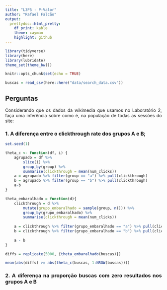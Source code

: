 ```yaml
---
title: "L3P5 - P-Valor"
author: "Rafael Falcão"
output:
  prettydoc::html_pretty:
    df_print: kable
    theme: cayman
    highlight: github
---
```


<style>
body {
text-align: justify}
</style>

```r
library(tidyverse)
library(here)
library(lubridate)
theme_set(theme_bw())
```

```r
knitr::opts_chunk$set(echo = TRUE)
```

```r
buscas = read_csv(here::here("data/search_data.csv"))
```

## Perguntas

Considerando que os dados da wikimedia que usamos no Laboratório 2, faça uma inferência sobre como é, na população de todas as sessões do site:

### 1. A diferença entre o clickthrough rate dos grupos A e B;


```r
set.seed(1)

theta_c <- function(df, i) {
    agrupado = df %>%
        slice(i) %>%
        group_by(group) %>%
        summarise(clickthrough = mean(num_clicks))
    a = agrupado %>% filter(group == "a") %>% pull(clickthrough)
    b = agrupado %>% filter(group == "b") %>% pull(clickthrough)
    a-b
}

theta_embaralhado = function(d){
    clickthrough = d %>% 
        mutate(grupo_embaralhado = sample(group, n())) %>% 
        group_by(grupo_embaralhado) %>% 
        summarise(clickthrough = mean(num_clicks)) 
    
    a = clickthrough %>% filter(grupo_embaralhado == "a") %>% pull(clickthrough)
    b = clickthrough %>% filter(grupo_embaralhado == "b") %>% pull(clickthrough)
    
    a - b
}

diffs = replicate(5000, {theta_embaralhado(buscas)})

mean(abs(diffs) >= abs(theta_c(buscas, 1:NROW(buscas))))

```

### 2. A diferença na proporção buscas com zero resultados nos grupos A e B

```r

```

